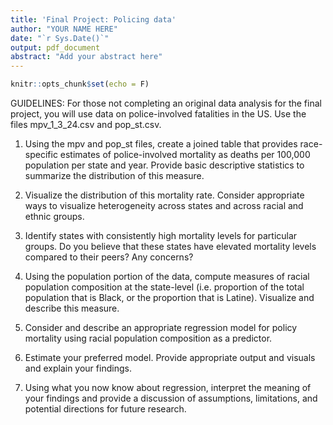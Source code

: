 ```yaml
---
title: 'Final Project: Policing data'
author: "YOUR NAME HERE"
date: "`r Sys.Date()`"
output: pdf_document
abstract: "Add your abstract here"
---
```


```r
knitr::opts_chunk$set(echo = F)
```

GUIDELINES: For those not completing an original data analysis for the final project, you will use data on police-involved fatalities in the US. Use the files mpv_1_3_24.csv and pop_st.csv. 

1) Using the mpv and pop_st files, create a joined table that provides race-specific estimates of police-involved mortality as deaths per 100,000 population per state and year. Provide basic descriptive statistics to summarize the distribution of this measure.

2) Visualize the distribution of this mortality rate. Consider appropriate ways to visualize heterogeneity across states and across racial and ethnic groups.

3) Identify states with consistently high mortality levels for particular groups. Do you believe that these states have elevated mortality levels compared to their peers? Any concerns?

4) Using the population portion of the data, compute measures of racial population composition at the state-level (i.e. proportion of the total population that is Black, or the proportion that is Latine). Visualize and describe this measure.

5) Consider and describe an appropriate regression model for policy mortality using racial population composition as a predictor. 

6) Estimate your preferred model. Provide appropriate output and visuals and explain your findings. 

7) Using what you now know about regression, interpret the meaning of your findings and provide a discussion of assumptions, limitations, and potential directions for future research. 



